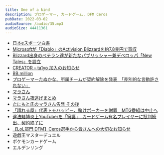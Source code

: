 ```yaml
---
title: One of a kind
description: プロゲーマー, カードゲーム, DFM Ceros
pubDate: 2022-03-02
audioSource: /audio/35.mp3
audioSize: 44411361
---
```


- [日本eスポーツ白書](https://www.negitaku.org/news/n-25195)
- [Microsoftが「Diablo」のActivision Blizzardを約7.8兆円で買収](https://pc.watch.impress.co.jp/docs/news/1381563.html)
- [Blizzard出身のベテラン達が新たなパブリッシャー兼デベロッパ「New Tales」を設立](https://doope.jp/2022/01123349.html)
- [CREATOR – ta1yo 加入のお知らせ](https://zetadivision.com/news/2022/01/26/7610)
- [BB.million](https://twitter.com/bluebeesesp/status/1481282786975948802)
- [プロゲーマーたぬかな、所属チームが契約解除を発表　「差別的な言動許されない」](https://nlab.itmedia.co.jp/nl/articles/2202/17/news113.html)
- [マラさん](https://twitter.com/maradota2)
- [マラさん夜逃げまとめ](https://loluwasa.blogspot.com/2022/02/blog-post_19.html)
- [たにもと氏のマラさん告発 その後](https://loluwasa.blogspot.com/2022/02/blog-post_25.html)
- [「晴れる屋」代表トモハッピー、賭けポーカーを謝罪　MTG番組は中止へ](https://kai-you.net/article/82837)
- [違法賭博炎上YouTuberを「擁護」　カードゲーム有名プレイヤーに批判続出、契約終了に](https://www.j-cast.com/2022/02/17431223.html?p=all)
- [【LoL部門 DFM】Ceros選手から皆さんへの大切なお知らせ](http://team-detonation.net/news/37508)
- 遊戯王マスターデュエル
- ポケモンカードゲーム
- エルデンリング